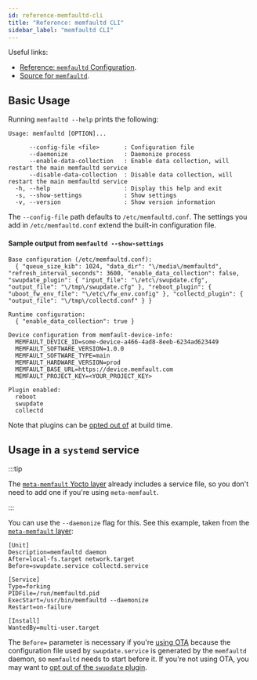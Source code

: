 ```yaml
---
id: reference-memfaultd-cli
title: "Reference: memfaultd CLI"
sidebar_label: "memfaultd CLI"
---
```


Useful links:

- [Reference: `memfaultd` Configuration][docs-configuration].
- [Source for `memfaultd`][source-memfaultd].

## Basic Usage

Running `memfaultd --help` prints the following:

```
Usage: memfaultd [OPTION]...

      --config-file <file>       : Configuration file
      --daemonize                : Daemonize process
      --enable-data-collection   : Enable data collection, will restart the main memfaultd service
      --disable-data-collection  : Disable data collection, will restart the main memfaultd service
  -h, --help                     : Display this help and exit
  -s, --show-settings            : Show settings
  -v, --version                  : Show version information
```

The `--config-file` path defaults to `/etc/memfaultd.conf`. The settings you add
in `/etc/memfaultd.conf` extend the built-in configuration file.

[source-builtin-conf]:
  https://github.com/memfault/memfault-linux-sdk/tree/main/meta-memfault/recipes-memfault/memfaultd/files/memfaultd/builtin.conf

#### Sample output from `memfaultd --show-settings`

```
Base configuration (/etc/memfaultd.conf):
  { "queue_size_kib": 1024, "data_dir": "\/media\/memfaultd", "refresh_interval_seconds": 3600, "enable_data_collection": false, "swupdate_plugin": { "input_file": "\/etc\/swupdate.cfg", "output_file": "\/tmp\/swupdate.cfg" }, "reboot_plugin": { "uboot_fw_env_file": "\/etc\/fw_env.config" }, "collectd_plugin": { "output_file": "\/tmp\/collectd.conf" } }

Runtime configuration:
  { "enable_data_collection": true }

Device configuration from memfault-device-info:
  MEMFAULT_DEVICE_ID=some-device-a466-4ad8-8eeb-6234ad623449
  MEMFAULT_SOFTWARE_VERSION=1.0.0
  MEMFAULT_SOFTWARE_TYPE=main
  MEMFAULT_HARDWARE_VERSION=prod
  MEMFAULT_BASE_URL=https://device.memfault.com
  MEMFAULT_PROJECT_KEY=<YOUR_PROJECT_KEY>

Plugin enabled:
  reboot
  swupdate
  collectd
```

Note that plugins can be [opted out of][docs-control-memfaultd-plugins] at build
time.

## Usage in a `systemd` service

:::tip

The [`meta-memfault` Yocto layer][source-meta-memfault] already includes a
service file, so you don't need to add one if you're using `meta-memfault`.

:::

You can use the `--daemonize` flag for this. See this example, taken from the
[`meta-memfault` layer][source-memfaultd-service]:

```systemd
[Unit]
Description=memfaultd daemon
After=local-fs.target network.target
Before=swupdate.service collectd.service

[Service]
Type=forking
PIDFile=/run/memfaultd.pid
ExecStart=/usr/bin/memfaultd --daemonize
Restart=on-failure

[Install]
WantedBy=multi-user.target
```

The `Before=` parameter is necessary if you're [using OTA][docs-ota] because the
configuration file used by `swupdate.service` is generated by the `memfaultd`
daemon, so `memfaultd` needs to start before it. If you're not using OTA, you
may want to [opt out of the `swupdate` plugin][docs-control-memfaultd-plugins].

[docs-configuration]: /docs/linux/reference-memfaultd-configuration
[docs-ota]: /docs/linux/linux-releases-integration-guide
[docs-control-memfaultd-plugins]:
  /docs/linux/linux-getting-started-guide#optional-opt-out-of-memfaultd-built-in-plugins
[source-meta-memfault]:
  https://github.com/memfault/memfault-linux-sdk/tree/main/meta-memfault
[source-memfaultd]:
  https://github.com/memfault/memfault-linux-sdk/tree/main/meta-memfault/recipes-memfault/memfaultd/files/memfaultd
[source-memfaultd-service]:
  https://github.com/memfault/memfault-linux-sdk/blob/main/meta-memfault/recipes-memfault/memfaultd/files/memfaultd.service
[systemd-pstore]:
  https://www.freedesktop.org/software/systemd/man/systemd-pstore.service.html
